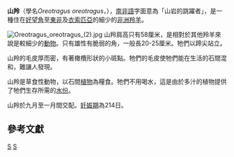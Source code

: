 {{Expand language|1=en|status=yes|time=2022-01-18T10:01:23+00:00}}
{{Speciesbox
| taxon = Oreotragus oreotragus
| image = Klippspringer-drawing.jpg
| image_width = 250px
| status = LC 
| status_system = IUCN3.1
| status_ref = <ref name=iucn>{{IUCN2008|assessors=IUCN SSC Antelope Specialist Group|year=2008|id=15485|title=Oreotragus oreotragus|downloaded=29 March 2009}}</ref>
| binomial_authority = ([[Eberhard_August_Wilhelm_von_Zimmermann|Zimmerman]], 1783)
}}
'''山羚'''（學名''Oreotragus oreotragus''，{{lang-af|klipspringer}}），[[南非語|南非語]]字面意為「山岩的跳躍者」，是一種住在[[好望角|好望角]]至[[東非|東非]]及[[衣索匹亞|衣索匹亞]]的細少的[[非洲|非洲]][[羚羊|羚羊]]。

[[File:Oreotragus_oreotragus_(2).jpg|thumb]]
山羚肩高只有58厘米，是相對於其他羚羊來說是較細少的[[動物|動物]]。只有雄性有脆弱的角，一般長20-25厘米。牠們以蹄尖站立。

山羚的毛皮厚而密，有著橄欖形狀的小斑點。牠們的毛皮使牠們能在生活的石間混和，難讓人發現。

山羚是草食性動物，以石間[[植物|植物]]為糧食。牠們不用喝水，這是由於多汁的植物提供了牠們生存所需的[[水|水份]]。

山羚於九月至一月間交配。[[妊娠期|妊娠期]]為214日。

==參考文獻==
{{Commons category|Oreotragus oreotragus|山羚}}
{{reflist}}

{{Artiodactyla|R.5}}
{{Taxonbar|from=Q623389}}

[[Category:山羚屬|S]]
[[Category:1783年描述的动物|S]]